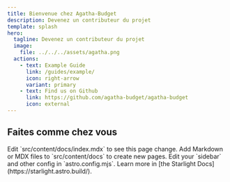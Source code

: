 ```yaml
---
title: Bienvenue chez Agatha-Budget
description: Devenez un contributeur du projet
template: splash
hero:
  tagline: Devenez un contributeur du projet
  image:
    file: ../../../assets/agatha.png
  actions:
    - text: Example Guide
      link: /guides/example/
      icon: right-arrow
      variant: primary
    - text: Find us on Github
      link: https://github.com/agatha-budget/agatha-budget
      icon: external
---
```



## Faites comme chez vous

<CardGrid stagger>
    <Card title="Comment auto-héberger Agatha" icon="pencil">
        Edit `src/content/docs/index.mdx` to see this page change.
    </Card>
    <Card title="Comment contribuer" icon="add-document">
        Add Markdown or MDX files to `src/content/docs` to create new pages.
    </Card>
    <Card title="Découvrir le code" icon="setting">
        Edit your `sidebar` and other config in `astro.config.mjs`.
    </Card>
    <Card title="Read the docs" icon="open-book">
        Learn more in [the Starlight Docs](https://starlight.astro.build/).
    </Card>
</CardGrid>

